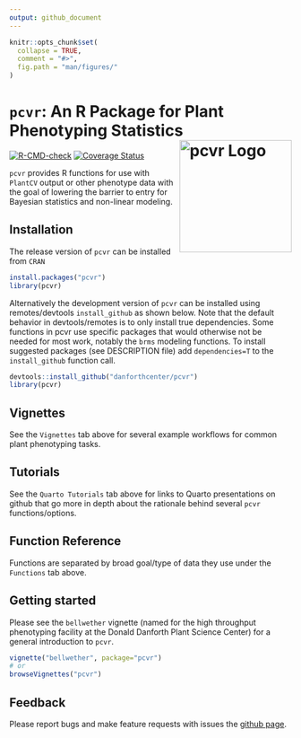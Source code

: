 ```yaml
---
output: github_document
---
```


<!-- index.md is generated from index.Rmd Please edit that file -->

```r
knitr::opts_chunk$set(
  collapse = TRUE,
  comment = "#>",
  fig.path = "man/figures/"
)
```

# `pcvr`: An R Package for Plant Phenotyping Statistics <img src="man/figures/pcvr_logo.png" width = 200 alt="pcvr Logo" align="right"/>

<!-- badges: start -->
  [![R-CMD-check](https://github.com/danforthcenter/pcvr/actions/workflows/R-CMD-check.yaml/badge.svg)](https://github.com/danforthcenter/pcvr/actions/workflows/R-CMD-check.yaml)
  [![Coverage
Status](https://codecov.io/github/danforthcenter/pcvr/coverage.svg?branch=master)](https://app.codecov.io/github/danforthcenter/pcvr)
<!-- badges: end -->

`pcvr` provides R functions for use with `PlantCV` output or other phenotype data with the goal of lowering the barrier to entry for Bayesian statistics and non-linear modeling.

## Installation

The release version of `pcvr` can be installed from `CRAN`

```r
install.packages("pcvr")
library(pcvr)
```

Alternatively the development version of `pcvr` can be installed using remotes/devtools `install_github` as shown below.
Note that the default behavior in devtools/remotes is to only install true dependencies. Some functions in pcvr use specific packages that would otherwise not be needed for most work, notably the `brms` modeling functions. To install suggested packages (see DESCRIPTION file) add `dependencies=T` to the `install_github` function call.

```r
devtools::install_github("danforthcenter/pcvr")
library(pcvr)
```

## Vignettes

See the `Vignettes` tab above for several example workflows for common plant phenotyping tasks.

## Tutorials

See the `Quarto Tutorials` tab above for links to Quarto presentations on github that go more in depth about the rationale behind several `pcvr` functions/options.

## Function Reference

Functions are separated by broad goal/type of data they use under the `Functions` tab above.

## Getting started

Please see the `bellwether` vignette (named for the high throughput phenotyping facility at the Donald Danforth Plant Science Center) for a general introduction to `pcvr`.

```r
vignette("bellwether", package="pcvr")
# or 
browseVignettes("pcvr")
```

## Feedback

Please report bugs and make feature requests with issues the [github page](https://github.com/danforthcenter/pcvr).
